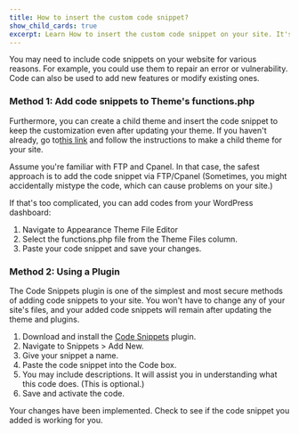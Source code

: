 ---
title: How to insert the custom code snippet?
show_child_cards: true
excerpt: Learn How to insert the custom code snippet on your site. It's the most secure way to add custom code snippet on your site.
---

You may need to include code snippets on your website for various reasons. For example, you could use them to repair an error or vulnerability. Code can also be used to add new features or modify existing ones. 

### Method 1: Add code snippets to Theme's functions.php

Furthermore, you can create a child theme and insert the code snippet to keep the customization even after updating your theme. If you haven't already, go to[this link](https://themegrill.com/blog/tutorial-creating-wordpress-child-theme/) and follow the instructions to make a child theme for your site.

Assume you're familiar with FTP and Cpanel. In that case, the safest approach is to add the code snippet via FTP/Cpanel (Sometimes, you might accidentally mistype the code, which can cause problems on your site.)

If that's too complicated, you can add codes from your WordPress dashboard:
1. Navigate to Appearance Theme File Editor
2. Select the functions.php file from the Theme Files column.
3. Paste your code snippet and save your changes.

### Method 2: Using a Plugin

The Code Snippets plugin is one of the simplest and most secure methods of adding code snippets to your site. You won't have to change any of your site's files, and your added code snippets will remain after updating the theme and plugins.

1. Download and install the [Code Snippets](https://wordpress.org/plugins/code-snippets/) plugin.
2. Navigate to Snippets > Add New.
3. Give your snippet a name.
4. Paste the code snippet into the Code box.
5. You may include descriptions. It will assist you in understanding what this code does. (This is optional.)
6. Save and activate the code.

Your changes have been implemented. Check to see if the code snippet you added is working for you.